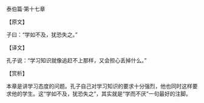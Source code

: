 

泰伯篇·第十七章

【原文】

子曰：“学如不及，犹恐失之。”

【译文】

孔子说：“学习知识就像追赶不上那样，又会担心丢掉什么。”

【赏析】

本章是讲学习态度的问题。孔子自己对学习知识的要求十分强烈，他也同时这样要求他的学生。这“学如不及，犹恐失之”，其实就是“学而不厌”一句最好的注脚。

